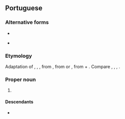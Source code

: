 {{also|luis|Luis}}
==Portuguese==

===Alternative forms===
* {{alter|pt|Luiz}}
* {{l|pt|Luys}} {{qualifier|obsolete}}

===Etymology===
Adaptation of {{der|pt|fro|Louis}}, {{m|fro|Looïs}}, {{m|fro|Luis}}, from {{der|pt|la|Ludovīcus}}, from {{der|pt|goh|*Hlūtwīg}} or {{der|pt|frk|*Hlūdawīg|*Hlōdowig}}, from {{der|pt|gem-pro|*hlūdaz||loud, famous}} + {{m|gem-pro|*wīgą||battle}}. Compare {{cog|es|Luis}}, {{cog|en|Louis}}, {{cog|it|Luigi}}, {{cog|de|Ludwig}}.

===Proper noun===
{{pt-proper noun|m}}

# {{given name|pt|male|eq=[[Louis]] and [[Lewis]]}}

====Descendants====
* {{desc|bor=1|en|Luis}}